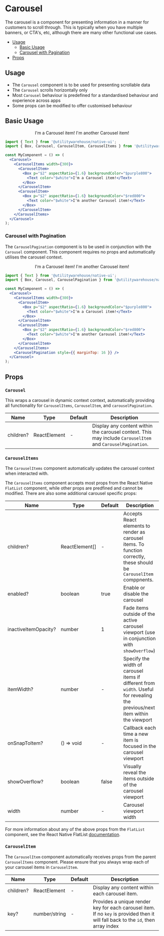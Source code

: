 
<Meta of={Stories} />

<BackToTopButton />

# Carousel

The carousel is a component for presenting information in a manner for customers to scroll through. This is typically when you have multiple banners, or CTA's, etc, although there are many other functional use cases.

- [Usage](#usage)
  - [Basic Usage](#basic-usage)
  - [Carousel with Pagination](#carousel-with-pagination)
- [Props](#props)

<DocComponentWrap>
  <Box mb="$4">
    <Alert text="This component is in the lab until it has been more widely implemented and any implementations standardised." />
  </Box>
  <Box mb="$6">
    <Alert
      colorScheme="gold"
      text="The carousel implements a FlatList. Some props cannot be modified. This is to ensure standardised behaviour and presentation."
    />
  </Box>
</DocComponentWrap>

## Usage

- The `Carousel` component is to be used for presenting scrollable data
- The `Carousel` scrolls horizontally only
- Most `Carousel` behaviour is predefined for a standardised behaviour and experience across apps
- Some props can be modified to offer customised behaviour

## Basic Usage

<Canvas>
  <Center flex={1}>
    <Carousel>
      <CarouselItems width={300}>
        <CarouselItem>
          <Box p="$2" aspectRatio={1.6} backgroundColor="$purple800">
            <Text color="$white">I'm a Carousel item!</Text>
          </Box>
        </CarouselItem>
        <CarouselItem>
          <Box p="$2" aspectRatio={1.6} backgroundColor="$red800">
            <Text color="$white">I'm another Carousel item!</Text>
          </Box>
        </CarouselItem>
      </CarouselItems>
    </Carousel>
  </Center>
</Canvas>

```jsx
import { Text } from '@utilitywarehouse/native-ui';
import { Box, Carousel, CarouselItem, CarouselItems } from '@utilitywarehouse/native-ui/lab';

const MyComponent = () => (
  <Carousel>
    <CarouselItems width={300}>
      <CarouselItem>
        <Box p="$2" aspectRatio={1.6} backgroundColor="$purple800">
          <Text color="$white">I'm a Carousel item!</Text>
        </Box>
      </CarouselItem>
      <CarouselItem>
        <Box p="$2" aspectRatio={1.6} backgroundColor="$red800">
          <Text color="$white">I'm another Carousel item!</Text>
        </Box>
      </CarouselItem>
    </CarouselItems>
  </Carousel>
);
```

### Carousel with Pagination

The `CarouselPagination` component is to be used in conjunction with the `Carousel` component. This component requires no props and automatically utilises the carousel context.

<Canvas>
  <Center flex={1}>
    <Carousel>
      <CarouselItems width={300}>
        <CarouselItem>
          <Box p="$2" aspectRatio={1.6} backgroundColor="$purple800">
            <Text color="$white">I'm a Carousel item!</Text>
          </Box>
        </CarouselItem>
        <CarouselItem>
          <Box p="$2" aspectRatio={1.6} backgroundColor="$red800">
            <Text color="$white">I'm another Carousel item!</Text>
          </Box>
        </CarouselItem>
      </CarouselItems>
      <CarouselPagination style={{ marginTop: 16 }} />
    </Carousel>
  </Center>
</Canvas>

```jsx
import { Text } from '@utilitywarehouse/native-ui';
import { Box, Carousel, CarouselPagination } from '@utilitywarehouse/native-ui/lab';

const MyComponent = () => (
  <Carousel>
    <CarouselItems width={300}>
      <CarouselItem>
        <Box p="$2" aspectRatio={1.6} backgroundColor="$purple800">
          <Text color="$white">I'm a Carousel item!</Text>
        </Box>
      </CarouselItem>
      <CarouselItem>
        <Box p="$2" aspectRatio={1.6} backgroundColor="$red800">
          <Text color="$white">I'm another Carousel item!</Text>
        </Box>
      </CarouselItem>
    </CarouselItems>
    <CarouselPagination style={{ marginTop: 16 }} />
  </Carousel>
);
```

## Props

### `Carousel`

This wraps a carousel in dynamic context context, automatically providing all functionality for `CarouselItems`, `CarouselItem`, and `carouselPagination`.

| Name      | Type         | Default | Description                                                                                                |
| --------- | ------------ | ------- | ---------------------------------------------------------------------------------------------------------- |
| children? | ReactElement | -       | Display any content within the carousel context. This may include `CarouselItem` and `CarouselPagination`. |

### `CarouselItems`

The `CarouselItems` component automatically updates the carousel context when interacted with.

The `CarouselItems` component accepts most props from the React Native `FlatList` component, while other props are predfined and cannot be modified. There are also some additional carousel specific props:

| Name                   | Type           | Default | Description                                                                                                                    |
| ---------------------- | -------------- | ------- | ------------------------------------------------------------------------------------------------------------------------------ |
| children?              | ReactElement[] | -       | Accepts React elements to render as carousel items. To function correctly, these should be `CarouselItem` comppnents.          |
| enabled?               | boolean        | true    | Enable or disable the carousel                                                                                                 |
| inactiveItemOpacity?   | number         | 1       | Fade items outside of the active carousel viewport (use in conjunction with `showOverflow`)                                    |
| itemWidth?             | number         | -       | Specify the width of carousel items if different from `width`. Useful for revealing the previous/next item within the viewport |
| onSnapToItem?          | () => void     | -       | Callback each time a new item is focused in the carousel viewport                                                              |
| showOverflow?          | boolean        | false   | Visually reveal the items outside of the carousel viewport                                                                     |
| width                  | number         | -       | Carousel viewport width                                                                                                        |

For more information about any of the above props from the `FlatList` component, see the React Native FlatList [documentation](https://reactnative.dev/docs/flatlist).

### `CarouselItem`

The `CarouselItem` component automatically receives props from the parent `CarouselItems` component. Please ensure that you always wrap each of your carousel items in `CarouselItem`.

| Name      | Type          | Default | Description                                                                                                                       |
| --------- | ------------- | ------- | --------------------------------------------------------------------------------------------------------------------------------- |
| children? | ReactElement  | -       | Display any content within each carousel item.                                                                                    |
| key?      | number/string | -       | Provides a unique render key for each carousel item. If no `key` is provided then it will fall back to the `id`, then array index |
